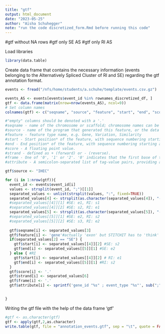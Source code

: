 ```yaml
---
title: "gtf"
output: html_document
date: "2023-05-25"
author: "Aïsha Schuhegger"
note: "run the code discretized_form.Rmd before running this code" 
---
```


#gtf without NA rows
#gtf only SE AS
#gtf only RI AS 


Load libraries
```r
library(data.table)
```

Create data frame that contains the necessary information (events belonging to the Alternatively Spliced Cluster of RI and SE) regarding the gtf annotation format.  
```r
events <- fread("/nfs/home/students/a.schuhe/template/events.csv.gz")

events_AS <- events[events$event_id %in% rownames_discretized_df, ]
gtf <- data.frame(matrix(nrow=nrow(events_AS), ncol=9))
# Set column names
colnames(gtf) <- c("seqname", "source", "feature", "start", "end", "score", "strand", "frame", "attribute")

#"empty" columns should be denoted with a '.'
#seqname - name of the chromosome or scaffold; chromosome names can be given with or without the 'chr' prefix. 
#source - name of the program that generated this feature, or the data source (database or project name)
#feature - feature type name, e.g. Gene, Variation, Similarity
#start - Start position* of the feature, with sequence numbering starting at 1.
#end - End position* of the feature, with sequence numbering starting at 1.
#score - A floating point value.
#strand - defined as + (forward) or - (reverse).
#frame - One of '0', '1' or '2'. '0' indicates that the first base of the feature is the first base of a codon, '1' that the second base is the first base of a codon, and so on..
#attribute - A semicolon-separated list of tag-value pairs, providing additional information about each feature.

gtf$source <- "IHEC"

for (i in 1:nrow(gtf)){
  event_id <- events$event_id[i]
  values <- strsplit(event_id, ";")[[1]]
  separated_values <- unlist(strsplit(values, ":", fixed=TRUE))
  separated_values[4] <- strsplit(as.character(separated_values[4]), "-", fixed = TRUE)
  #separated_values[[4]][1] #SE: e1, RI: s1
  #separated_values[[4]][2] #SE: s2, RI: e1
  separated_values[5] <- strsplit(as.character(separated_values[5]), "-", fixed = TRUE)
  #separated_values[[5]][1] #SE: e2, RI: s2
  #separated_values[[5]][2] #SE: s3, RI: e2
  
  gtf$seqname[i] <- separated_values[3]
  gtf$feature[i] <- 'gene'#actually 'exon' but STITCHIT has to 'think' that it is a gene 
  if(separated_values[2] == "SE") {
    gtf$start[i] <- separated_values[[4]][2] #SE: s2 
    gtf$end[i] <- separated_values[[5]][1] #SE: e2
  } else { #RI
    gtf$start[i] <- separated_values[[4]][2] # RI: e1
    gtf$end[i] <- separated_values[[5]][1] #RI: s2
  }
  gtf$score[i] <- '.'
  gtf$strand[i] <- separated_values[6]
  gtf$frame[i] <- '.'
  gtf$attribute[i] <- sprintf('gene_id "%s" ; event_type "%s"', sub(";", "_", event_id), separated_values[2]) #gene_id = event_id and ";" is transformed to "_" and Skipped Exon or Retained Intron 

  
}

```

Writing the gtf file with the help of the data frame 'gtf'
```r
#gtf <- as.character(gtf)
gtf <- apply(gtf,2,as.character)
write.table(gtf, file = "annotation_events.gtf", sep = "\t", quote = FALSE, row.names = FALSE)

```

